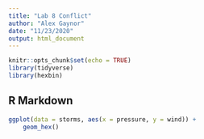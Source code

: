 ```yaml
---
title: "Lab 8 Conflict"
author: "Alex Gaynor"
date: "11/23/2020"
output: html_document
---
```


```r
knitr::opts_chunk$set(echo = TRUE)
library(tidyverse)
library(hexbin)
```

## R Markdown

```r
ggplot(data = storms, aes(x = pressure, y = wind)) +
	geom_hex()
```

